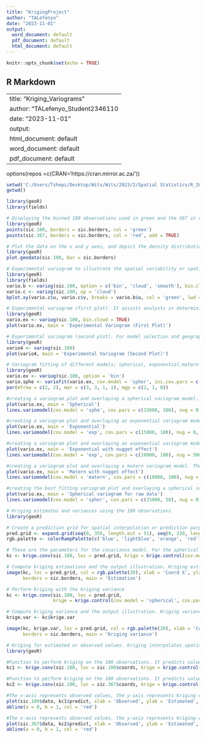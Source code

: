 ---
title: "KrigingProject"
author: "TALefenyo"
date: "2023-11-01"
output:
  word_document: default
  pdf_document: default
  html_document: default
---

```{r setup, include=FALSE}
knitr::opts_chunk$set(echo = TRUE)
```

## R Markdown

---
title: "Kriging_Variograms"
author: "TALefenyo_Student2346110
date: "2023-11-01"
output:
  html_document: default
  word_document: default
  pdf_document: default
---

options(repos =c(CRAN='https://cran.mirror.ac.za/'))

```{r wd}
setwd('C:/Users/Tshepi/Desktop/Wits/Wits/2023/2/Spatial Statistics/R_2023/LectureR2_18Sept2023')
getwd()
```

```{r libs}
library(geoR)
library(fields)
```

```{r dataload}
# Displaying the binned 100 observations used in green and the 367 in red
library(geoR)
points(sic.100, borders = sic.borders, col = 'green')
points(sic.367, borders = sic.borders, col = 'red', add = TRUE)
```

```{r geodataplot}
# Plot the data on the x and y axes, and depict the density distribution on a histogram
library(geoR)
plot.geodata(sic.100, bor = sic.borders)
```

```{r exprvariog}
# Experimental variogram to illustrate the spatial variability or spatial dependence within a dataset
library(geoR)
library(fields)
vario.b <- variog(sic.100, option = c('bin', 'cloud', 'smooth'), bin.cloud = TRUE)
vario.c <- variog(sic.100, op = 'cloud')
bplot.xy(vario.c$u, vario.c$v, breaks = vario.b$u, col = 'green', lwd = 2, cex = 0.1, outline = FALSE)
```

```{r exprvariogplot1and2}
# Experimental variogram (first plot). It assists analysts in determining the range of spatial dependency (the distance at which points are no longer associated), the sill (the plateau value expressing overall variability in the dataset), and the nugget (a measure of spatial variability at extremely low distances). These factors are critical for choosing appropriate spatial models and generating predictions at unsampled sites.
library(geoR)
vario.ex <- variog(sic.100, bin.cloud = TRUE)
plot(vario.ex, main = 'Experimental Variogram (First Plot)')

# Experimental variogram (second plot). For model selection and geographical prediction, the second plot is critical. A strong match between the model and experimental variograms implies that the selected model properly describes the variable's spatial structure. Disparities between the two plots, on the other hand, may indicate that the chosen model needs to be adjusted or that the underlying spatial organisation is more complicated than the selected model can capture.
library(geoR)
vario4 <- variog(sic.100)
plot(vario4, main = 'Experimental Variogram (Second Plot)')
```

```{r variogfit}
# Variogram fitting of different models; spherical, exponential,matern and then overlaying the raw data with a spherical variogram
library(geoR)
vario.ex <- variog(sic.100, option = 'bin')
vario.sphe <- variofit(vario.ex, cov.model = 'spher', ini.cov.pars = c(15000, 200))
par(mfrow = c(2, 2), mar = c(3, 3, 1, 1), mgp = c(2, 1, 0))

#creating a variogram plot and overlaying a spherical variogram model. These are the parameters of the spherical variogram model. The first parameter (15000) is the range, and the second parameter (100) is the sill.Nugget = 0;this parameter sets the nugget effect to 0, indicating no spatial variability at very short distances.Max.dist = 350,this specifies the maximum distance to consider when plotting the model.
plot(vario.ex, main = 'Spherical')
lines.variomodel(cov.model = 'sphe', cov.pars = c(15000, 100), nug = 0, max.dist = 350)

#creating a variogram plot and overlaying an exponential variogram model. These are the parameters of the spherical variogram model. The first parameter (15000) is the range, and the second parameter (100) is the sill.Nugget = 0;this parameter sets the nugget effect to 0, indicating no spatial variability at very short distances.Max.dist = 350,this specifies the maximum distance to consider when plotting the model.
plot(vario.ex, main = 'Exponential')
lines.variomodel(cov.model = 'exp', cov.pars = c(15000, 100), nug = 0, max.dist = 350)

#creating a variogram plot and overlaying an exponential variogram model with the nugget effect. These are the parameters of the spherical variogram model. The first parameter (15000) is the range, and the second parameter (100) is the sill.Nugget = 5000;this parameter sets the nugget effect to 5000, indicating no spatial variability at very short distances.Max.dist = 350,this specifies the maximum distance to consider when plotting the model.
plot(vario.ex, main = 'Exponential with nugget effect')
lines.variomodel(cov.model = 'exp', cov.pars = c(10000, 100), nug = 5000, max.dist = 350)

#creating a variogram plot and overlaying a matern variogram model. These are the parameters of the spherical variogram model. The first parameter (15000) is the range, and the second parameter (100) is the sill.Nugget = 0;this parameter sets the nugget effect to 0, indicating no spatial variability at very short distances.Max.dist = 350,this specifies the maximum distance to consider when plotting the model, and a smoothness parameter (kappa) of 0.5.
plot(vario.ex, main = 'Matern with nugget effect')
lines.variomodel(cov.model = 'matern', cov.pars = c(10000, 100), nug = 0, max.dist = 350, kappa = 0.5)

#creating the best fitting variogram plot and overlaying a spherical variogram model. These are the parameters of the spherical variogram model. The first parameter (15000) is the range, and the second parameter (50) is the sill.Nugget = 0;this parameter sets the nugget effect to 0, indicating no spatial variability at very short distances.Max.dist = 300,this specifies the maximum distance to consider when plotting the model.
plot(vario.ex, main = 'Spherical variogram for raw data')
lines.variomodel(cov.model = 'spher', cov.pars = c(15000, 50), nug = 0, max.dist = 300)
```

```{r krigingestandvars}
# Kriging estimates and variances using the 100 observations
library(geoR)

# Create a prediction grid for spatial interpolation or prediction purposes.The grid is used in spatial analysis, interpolation, and prediction tasks where predictions need to be made at regularly spaced locations across a study area.
pred.grid <- expand.grid(seq(0, 350, length.out = 51), seq(0, 220, length.out = 51))
rgb.palette <- colorRampPalette(c('blue', 'lightblue', 'orange', 'red'), space = 'rgb')

# These are the parameters for the covariance model. For the spherical model, the parameters,include the range (15000 units) and the nugget or sill (50 units).
kc <- krige.conv(sic.100, loc = pred.grid, krige = krige.control(cov.model = 'spherical', cov.pars = c(15000, 50)))

# Compute kriging estimations and the output illustration. Kriging estimation is a geostatistical method that predicts unknown values at specific locations based on the spatial correlation of observed data, considering both local and global variations.
image(kc, loc = pred.grid, col = rgb.palette(20), xlab = 'Coord X', ylab = 'Coord Y',
      borders = sic.borders, main = 'Estimation')

# Perform kriging with the kriging variance
kc <- krige.conv(sic.100, loc = pred.grid,
                 krige = krige.control(cov.model = 'spherical', cov.pars = c(15000, 50)))

# Compute kriging variance and the output illustration. Kriging variance quantifies the uncertainty of predicted values in geostatistics. It reflects the variability of estimates at unsampled locations, incorporating information from nearby observations and the spatial autocorrelation structure
krige.var <- kc$krige.var

image(kc, krige.var, loc = pred.grid, col = rgb.palette(20), xlab = 'Coord X', ylab = 'Coord Y',
      borders = sic.borders, main = 'Kriging variance')
```

```{r krigingestobsd}
# Kriging for estimated or observed values. Kriging interpolates spatial data by estimating values at unsampled locations based on observed data. It optimally combines local information and considers spatial autocorrelation, providing accurate predictions and uncertainty assessments.
library(geoR)

#Function to perform kriging on the 100 observations. It predicts values at the locations specified by 100 coordinates using a spherical covariance model with parameters range = 16000 and nugget = 47
kc1 <- krige.conv(sic.100, loc = sic.100$coords, krige = krige.control(cov.model = 'spherical', cov.pars = c(16000, 47)))

#Function to perform kriging on the 100 observations. It predicts values at the locations of the other 367 coordinates using a spherical covariance model with parameters range = 16000 and nugget = 47
kc2 <- krige.conv(sic.100, loc = sic.367$coords, krige = krige.control(cov.model = 'spherical', cov.pars = c(16000, 47)))

#The x-axis represents observed values, the y-axis represents kriging estimates, and a red line signifies perfect agreement. The plot assesses the accuracy of kriging predictions for a control sample
plot(sic.100$data, kc1$predict, xlab = 'Observed', ylab = 'Estimated', main = 'Control sample')
abline(a = 0, b = 1, col = 'red')

#The x-axis represents observed values, the y-axis represents kriging estimates, and a red line indicates perfect agreement between observed and estimated values. The plot assesses the accuracy of kriging predictions.
plot(sic.367$data, kc2$predict, xlab = 'Observed', ylab = 'Estimated', main = 'Control')
abline(a = 0, b = 1, col = 'red')
```


